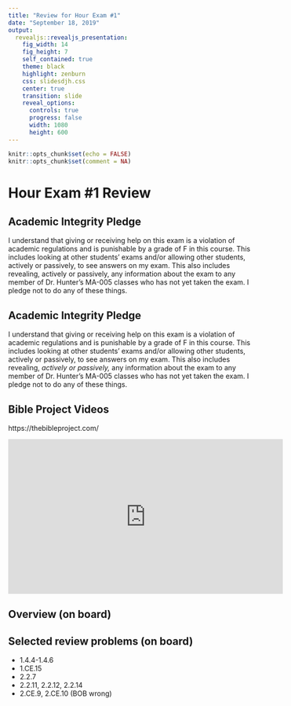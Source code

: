 ```yaml
---
title: "Review for Hour Exam #1"
date: "September 18, 2019"
output: 
  revealjs::revealjs_presentation:
    fig_width: 14
    fig_height: 7
    self_contained: true
    theme: black
    highlight: zenburn
    css: slidesdjh.css
    center: true
    transition: slide
    reveal_options:
      controls: true
      progress: false
      width: 1080
      height: 600
---
```


```r
knitr::opts_chunk$set(echo = FALSE)
knitr::opts_chunk$set(comment = NA)
```

# Hour Exam #1 Review

## Academic Integrity Pledge

I understand that giving or receiving help on this exam is a violation of academic regulations and is punishable by a grade of F in this course.  This includes looking at other students' exams and/or allowing other students, actively or passively, to see answers on my exam.  This also includes revealing, actively or passively, any information about the exam to any member of Dr. Hunter's MA-005 classes who has not yet taken the exam.  I pledge not to do any of these things.

## Academic Integrity Pledge

I understand that giving or receiving help on this exam is a violation of academic regulations and is punishable by a grade of F in this course.  This includes looking at other students' exams and/or allowing other students, actively or passively, to see answers on my exam.  This also includes revealing, *actively or passively,* any information about the exam to any member of Dr. Hunter's MA-005 classes who has not yet taken the exam.  I pledge not to do any of these things.

## Bible Project Videos

https://thebibleproject.com/

<iframe width="560" height="315" src="https://www.youtube-nocookie.com/embed/HGHqu9-DtXk?rel=0&amp;showinfo=0" frameborder="0" allow="autoplay; encrypted-media" allowfullscreen></iframe>

## Overview (on board)

## Selected review problems (on board)

- 1.4.4-1.4.6
- 1.CE.15
- 2.2.7
- 2.2.11, 2.2.12, 2.2.14
- 2.CE.9, 2.CE.10 (BOB wrong)

